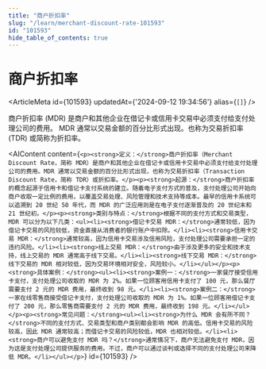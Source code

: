 ```yaml
---
title: "商户折扣率"
slug: "/learn/merchant-discount-rate-101593"
id: "101593"
hide_table_of_contents: true
---
```



# 商户折扣率

<ArticleMeta id={101593} updatedAt={'2024-09-12 19:34:56'} alias={`[]`} />
<div className='border-solid border-b border-t-0 my-4 border-[var(--ifm-color-gray-300)]' />

商户折扣率 (MDR) 是商户和其他企业在借记卡或信用卡交易中必须支付给支付处理公司的费用。 MDR 通常以交易金额的百分比形式出现。也称为交易折扣率 (TDR) 或简称为折扣率。

<AIContent content={`<p><strong>定义：</strong>商户折扣率（Merchant Discount Rate，简称 MDR）是商户和其他企业在借记卡或信用卡交易中必须支付给支付处理公司的费用。MDR 通常以交易金额的百分比形式出现，也称为交易折扣率（Transaction Discount Rate，简称 TDR）或折扣率。</p><p><strong>起源：</strong>商户折扣率的概念起源于信用卡和借记卡支付系统的建立。随着电子支付方式的普及，支付处理公司开始向商户收取一定比例的费用，以覆盖交易处理、风险管理和技术支持等成本。最早的信用卡系统可以追溯到 20 世纪 50 年代，而 MDR 的广泛应用则是在电子支付逐渐普及的 20 世纪末和 21 世纪初。</p><p><strong>类别与特点：</strong>根据不同的支付方式和交易类型，MDR 可以分为以下几类：<ul><li><strong>借记卡交易 MDR：</strong>通常较低，因为借记卡交易的风险较低，资金直接从消费者的银行账户中扣除。</li><li><strong>信用卡交易 MDR：</strong>通常较高，因为信用卡交易涉及信用风险，支付处理公司需要承担一定的违约风险。</li><li><strong>线上交易 MDR：</strong>由于涉及更多的安全和技术支持，线上交易的 MDR 通常高于线下交易。</li><li><strong>线下交易 MDR：</strong>线下交易的 MDR 相对较低，因为交易环境相对安全，风险较小。</li></ul></p><p><strong>具体案例：</strong><ul><li><strong>案例一：</strong>一家餐厅接受信用卡支付，支付处理公司收取的 MDR 为 2%。如果一位顾客用信用卡支付了 100 元，那么餐厅需要支付 2 元的 MDR 费用，最终收到 98 元。</li><li><strong>案例二：</strong>一家在线零售商接受借记卡支付，支付处理公司收取的 MDR 为 1%。如果一位顾客用借记卡支付了 200 元，那么零售商需要支付 2 元的 MDR 费用，最终收到 198 元。</li></ul></p><p><strong>常见问题：</strong><ul><li><strong>为什么 MDR 会有所不同？</strong>不同的支付方式、交易类型和商户类别都会影响 MDR 的高低。信用卡交易的风险较高，因此 MDR 通常较高；而借记卡交易的风险较低，MDR 也相对较低。</li><li><strong>商户可以避免支付 MDR 吗？</strong>通常情况下，商户无法避免支付 MDR，因为这是支付处理公司提供服务的费用。不过，商户可以通过谈判或选择不同的支付处理公司来降低 MDR。</li></ul></p>`} id={101593} />
